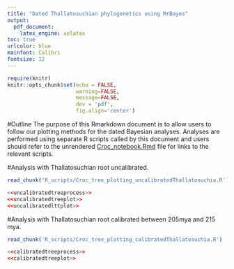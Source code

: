 ```yaml
---
title: "Dated Thallatosuchian phylogenetics using MrBayes"
output: 
  pdf_document:
    latex_engine: xelatex
toc: true
urlcolor: blue
mainfont: Calibri
fontsize: 12
---
```


```r
require(knitr)
knitr::opts_chunk$set(echo = FALSE,
                      warning=FALSE,
                      message=FALSE,
                      dev = 'pdf',
                      fig.align='center')
```

#Outline
The purpose of this Rmarkdown document is to allow users to follow our plotting methods for the dated Bayesian analyses. Analyses are performed using separate R scripts called by this document and users should refer to the unrendered [Croc_notebook.Rmd](https://github.com/James-Kitson/Dating_Crocs.git) file for links to the relevant scripts.
\newpage

#Analysis with Thallatosuchian root uncalibrated.
```r
read_chunk('R_scripts/Croc_tree_plotting_uncalibratedThallatosuchia.R')
```
```r
<<uncalibratedtreeprocess>>
<<uncalibratedtreeplot>>
<<uncalibratedlttplot>>
```
\newpage
#Analysis with Thallatosuchian root calibrated between 205mya and 215 mya.

```r
read_chunk('R_scripts/Croc_tree_plotting_calibratedThallatosuchia.R')
```
```r
<<calibratedtreeprocess>>
<<calibratedtreeplot>>
```


